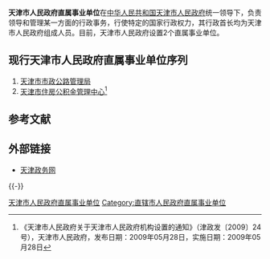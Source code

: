 {{天津市人民政府信息框}}

'''天津市人民政府直属事业单位'''在[[中华人民共和国|中华人民共和国]][[天津市人民政府|天津市人民政府]]统一领导下，负责领导和管理某一方面的行政事务，行使特定的国家行政权力，其行政首长均为天津市人民政府组成人员。目前，天津市人民政府设置2个直属事业单位。

== 现行天津市人民政府直属事业单位序列 ==
<onlyinclude>
# [[天津市市政公路管理局|天津市市政公路管理局]]
# [[天津市住房公积金管理中心|天津市住房公积金管理中心]]<ref>《天津市人民政府关于天津市人民政府机构设置的通知》（津政发〔2009〕24号），天津市人民政府，发布日期：2009年05月28日，实施日期：2009年05月28日</ref></onlyinclude>

== 参考文献 ==
{{Reflist}}

== 外部链接 ==
* [https://web.archive.org/web/20110208221000/http://www.tj.gov.cn/ 天津政务网]

{{-}}
{{天津市人民政府}}

[[Category:天津市人民政府直属事业单位|]]
[[Category:直辖市人民政府直属事业单位|Category:直辖市人民政府直属事业单位]]